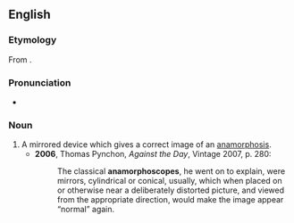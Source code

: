 ==English==

===Etymology===
From {{suffix|en|anamorphosis|scope}}.

===Pronunciation===
* {{IPA|en|/ænəˈmɔːfəskəʊp/}}

===Noun===
{{en-noun}}

# A mirrored device which gives a correct image of an [[anamorphosis]].
#* '''2006''', Thomas Pynchon, ''Against the Day'', Vintage 2007, p. 280:
#*: The classical '''anamorphoscopes''', he went on to explain, were mirrors, cylindrical or conical, usually, which when placed on or otherwise near a deliberately distorted picture, and viewed from the appropriate direction, would make the image appear “normal” again.